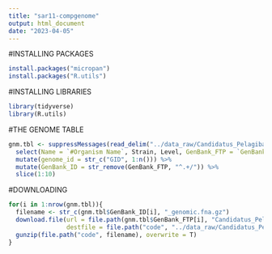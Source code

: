 ```yaml
---
title: "sar11-compgenome"
output: html_document
date: "2023-04-05"
---
```

#INSTALLING PACKAGES
```r
install.packages("micropan")
install.packages("R.utils")
```

#INSTALLING LIBRARIES
```r
library(tidyverse)
library(R.utils)
```

#THE GENOME TABLE
```r
gnm.tbl <- suppressMessages(read_delim("../data_raw/Candidatus_Pelagibacter.csv", delim = ",")) %>% 
  select(Name = `#Organism Name`, Strain, Level, GenBank_FTP = `GenBank FTP`) %>% 
  mutate(genome_id = str_c("GID", 1:n())) %>% 
  mutate(GenBank_ID = str_remove(GenBank_FTP, "^.+/")) %>% 
  slice(1:10)
```

#DOWNLOADING
```r
for(i in 1:nrow(gnm.tbl)){
  filename <- str_c(gnm.tbl$GenBank_ID[i], "_genomic.fna.gz")
  download.file(url = file.path(gnm.tbl$GenBank_FTP[i], "Candidatus_Pelagibacter.csv"),
                destfile = file.path("code", "../data_raw/Candidatus_Pelagibacter.csv"))
  gunzip(file.path("code", filename), overwrite = T)
}
```

